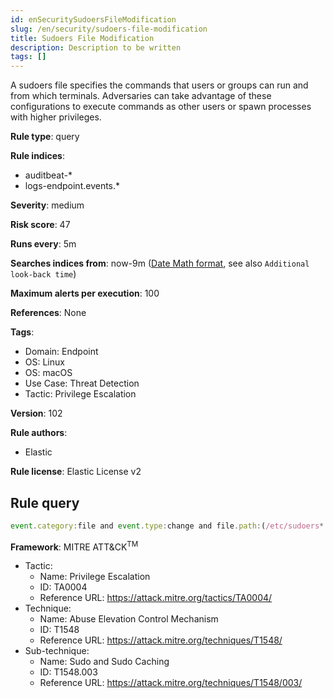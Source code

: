 ```yaml
---
id: enSecuritySudoersFileModification
slug: /en/security/sudoers-file-modification
title: Sudoers File Modification
description: Description to be written
tags: []
---
```


<div id="sudoers-file-modification"></div>

A sudoers file specifies the commands that users or groups can run and from which terminals. Adversaries can take advantage of these configurations to execute commands as other users or spawn processes with higher privileges.

**Rule type**: query

**Rule indices**: 

* auditbeat-*
* logs-endpoint.events.*

**Severity**: medium

**Risk score**: 47

**Runs every**: 5m

**Searches indices from**: now-9m ([Date Math format](((ref))/common-options.html#date-math), see also <DocLink id="enSecurityRulesUiCreate" section="set-the-rules-schedule">`Additional look-back time`</DocLink>)

**Maximum alerts per execution**: 100

**References**: None

**Tags**: 

* Domain: Endpoint
* OS: Linux
* OS: macOS
* Use Case: Threat Detection
* Tactic: Privilege Escalation

**Version**: 102

**Rule authors**: 

* Elastic

**Rule license**: Elastic License v2

## Rule query

```js
event.category:file and event.type:change and file.path:(/etc/sudoers* or /private/etc/sudoers*)

```

**Framework**: MITRE ATT&CK<sup>TM</sup>

* Tactic:
    * Name: Privilege Escalation
    * ID: TA0004
    * Reference URL: https://attack.mitre.org/tactics/TA0004/
* Technique:
    * Name: Abuse Elevation Control Mechanism
    * ID: T1548
    * Reference URL: https://attack.mitre.org/techniques/T1548/
* Sub-technique:
    * Name: Sudo and Sudo Caching
    * ID: T1548.003
    * Reference URL: https://attack.mitre.org/techniques/T1548/003/

